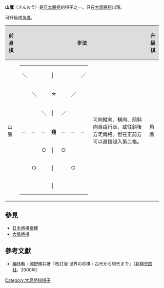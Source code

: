 {{not|山鹰 (动物)|教练-9}}
'''山鷹'''（さんおう）是[[日本將棋|日本將棋]]的棋子之一。只在[[大局將棋|大局將棋]]出現。

可升級成[[角鷹|角鷹]]。

{| class="wikitable" border="1"
!style="background-color:#dddddd"|前身棋
!style="background-color:#dddddd" colspan="2"|步法
!style="background-color:#dddddd"|升級棋
!style="background-color:#dddddd" colspan="2"|步法
|-
|山鷹
|
{|border="2" cellspacing="0" cellpadding="3"
|＼|| || ||│|| || ||／
|-
| ||＼|| ||☆|| ||／|| 
|-
| || ||＼||│||／|| || 
|-
|─||─||─||'''翔'''||─||─||─
|-
| || ||○||│||○|| || 
|-
| ||○|| ||│|| ||○|| 
|-
| || || ||│|| || || 
|}
|可向縱向、橫向、前斜向自由行走，或往斜後方走兩格。但在正前方可以直接越入第二格。
|角鷹
|
{|border="2" cellspacing="0" cellpadding="3"
|＼|| || ||│|| || ||／
|-
| ||＼|| ||☆|| ||／|| 
|-
| || ||＼||│||／|| || 
|-
|─||─||─||'''應'''||─||─||─
|-
| || ||／||│||＼|| || 
|-
| ||／|| ||│|| ||＼|| 
|-
|／|| || ||│|| || ||＼
|}
|可往八方行走無限格，但在正前方可以直接越入第二格。
|}

== 參見 ==
*[[日本將棋變體|日本將棋變體]]
*[[大局將棋|大局將棋]]

== 參考文獻 ==
*[[梅林勲|梅林勲]]・[[岡野伸|岡野伸]]共著『改訂版 世界の将棋・古代から現代まで』（[[将棋天国社|将棋天国社]]、2000年）

[[Category:大局將棋棋子|Category:大局將棋棋子]]